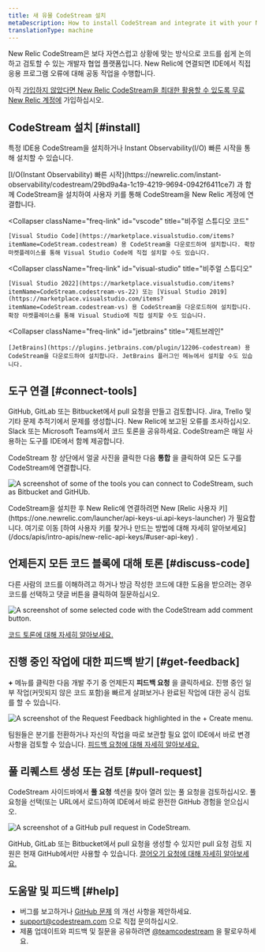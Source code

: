 ```yaml
---
title: 새 유물 CodeStream 설치
metaDescription: How to install CodeStream and integrate it with your New Relic account.
translationType: machine
---
```






New Relic CodeStream은 보다 자연스럽고 상황에 맞는 방식으로 코드를 쉽게 논의하고 검토할 수 있는 개발자 협업 플랫폼입니다. New Relic에 연결되면 IDE에서 직접 응용 프로그램 오류에 대해 공동 작업을 수행합니다.

아직 [가입하지 않았다면 New Relic CodeStream을 최대한 활용할 수 있도록 무료 New Relic 계정에](https://newrelic.com/signup) 가입하십시오.

## CodeStream 설치 [#install]

특정 IDE용 CodeStream을 설치하거나 Instant Observability(I/O) 빠른 시작을 통해 설치할 수 있습니다.

<CollapserGroup>
  <Collapser
    className="freq-link"
    id="io"
    title="즉각적인 관찰 가능성(I/O) 빠른 시작"
  >
    [I/O(Instant Observability) 빠른 시작](https://newrelic.com/instant-observability/codestream/29bd9a4a-1c19-4219-9694-0942f6411ce7) 과 함께 CodeStream을 설치하여 사용자 키를 통해 CodeStream을 New Relic 계정에 연결합니다.
  </Collapser>

  <Collapser
    className="freq-link"
    id="vscode"
    title="비주얼 스튜디오 코드"
  >
    [Visual Studio Code](https://marketplace.visualstudio.com/items?itemName=CodeStream.codestream) 용 CodeStream을 다운로드하여 설치합니다. 확장 마켓플레이스를 통해 Visual Studio Code에 직접 설치할 수도 있습니다.
  </Collapser>

  <Collapser
    className="freq-link"
    id="visual-studio"
    title="비주얼 스튜디오"
  >
    [Visual Studio 2022](https://marketplace.visualstudio.com/items?itemName=CodeStream.codestream-vs-22) 또는 [Visual Studio 2019](https://marketplace.visualstudio.com/items?itemName=CodeStream.codestream-vs) 용 CodeStream을 다운로드하여 설치합니다. 확장 마켓플레이스를 통해 Visual Studio에 직접 설치할 수도 있습니다.
  </Collapser>

  <Collapser
    className="freq-link"
    id="jetbrains"
    title="제트브레인"
  >
    [JetBrains](https://plugins.jetbrains.com/plugin/12206-codestream) 용 CodeStream을 다운로드하여 설치합니다. JetBrains 플러그인 메뉴에서 설치할 수도 있습니다.
  </Collapser>
</CollapserGroup>

## 도구 연결 [#connect-tools]

GitHub, GitLab 또는 Bitbucket에서 pull 요청을 만들고 검토합니다. Jira, Trello 및 기타 문제 추적기에서 문제를 생성합니다. New Relic에 보고된 오류를 조사하십시오. Slack 또는 Microsoft Teams에서 코드 토론을 공유하세요. CodeStream은 매일 사용하는 도구를 IDE에서 함께 제공합니다.

CodeStream 창 상단에서 얼굴 사진을 클릭한 다음 **통합** 을 클릭하여 모든 도구를 CodeStream에 연결합니다.

<img
  title="Some of the tools you can connect to CodeStream, such as Bitbucket and GitHUb."
  alt="A screenshot of some of the tools you can connect to CodeStream, such as Bitbucket and GitHUb."
  src={qsIntegrations}
/>

<Callout variant="tip">
  CodeStream을 설치한 후 New Relic에 연결하려면 New [Relic 사용자 키](https://one.newrelic.com/launcher/api-keys-ui.api-keys-launcher) 가 필요합니다. 여기로 이동 [하여 사용자 키를 찾거나 만드는 방법에 대해 자세히 알아보세요](/docs/apis/intro-apis/new-relic-api-keys/#user-api-key) .
</Callout>

## 언제든지 모든 코드 블록에 대해 토론 [#discuss-code]

다른 사람의 코드를 이해하려고 하거나 방금 작성한 코드에 대한 도움을 받으려는 경우 코드를 선택하고 댓글 버튼을 클릭하여 질문하십시오.

<img
  title="Some selected code with the CodeStream add comment button. Use this to discuss and collaborate on code in your repository."
  alt="A screenshot of some selected code with the CodeStream add comment button."
  src={qsDiscussCode1}
/>

[코드 토론에 대해 자세히 알아보세요.](/docs/codestream/how-use-codestream/discuss-code)

## 진행 중인 작업에 대한 피드백 받기 [#get-feedback]

**+** 메뉴를 클릭한 다음 개발 주기 중 언제든지 **피드백 요청** 을 클릭하세요. 진행 중인 일부 작업(커밋되지 않은 코드 포함)을 빠르게 살펴보거나 완료된 작업에 대한 공식 검토를 할 수 있습니다.

<img
  title="The Request Feedback highlighted in the + Create menu."
  alt="A screenshot of the Request Feedback highlighted in the + Create menu."
  src={qsFeedbackRequest2}
/>

팀원들은 분기를 전환하거나 자신의 작업을 따로 보관할 필요 없이 IDE에서 바로 변경 사항을 검토할 수 있습니다. [피드백 요청에 대해 자세히 알아보세요.](/docs/codestream/how-use-codestream/feedback-requests)

## 풀 리퀘스트 생성 또는 검토 [#pull-request]

CodeStream 사이드바에서 **풀 요청** 섹션을 찾아 열려 있는 풀 요청을 검토하십시오. 풀 요청을 선택(또는 URL에서 로드)하여 IDE에서 바로 완전한 GitHub 경험을 얻으십시오.

<img
  title="A GitHub pull request in CodeStream."
  alt="A screenshot of a GitHub pull request in CodeStream."
  src={qsPullRequest}
/>

GitHub, GitLab 또는 Bitbucket에서 pull 요청을 생성할 수 있지만 pull 요청 검토 지원은 현재 GitHub에서만 사용할 수 있습니다. [끌어오기 요청에 대해 자세히 알아보세요.](/docs/codestream/how-use-codestream/pull-requests/)

## 도움말 및 피드백 [#help]

* 버그를 보고하거나 [GitHub 문제](https://github.com/TeamCodeStream/CodeStream/issues) 의 개선 사항을 제안하세요.
* [support@codestream.com](mailto:support@codestream.com) 으로 직접 문의하십시오.
* 제품 업데이트와 피드백 및 질문을 공유하려면 [@teamcodestream](http://twitter.com/teamcodestream) 을 팔로우하세요.
